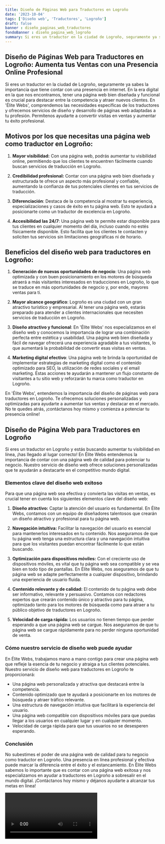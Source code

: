 ```yaml
---
title: Diseño de Páginas Web para Traductores en Logroño
date: '2023-10-04'
tags: ['Diseño web', 'Traductores', 'Logroño']
draft: false
banner : diseño_paginas_web_traductores
fondoBanner : diseño_pagina_web_logroño
summary: Si eres un traductor en la ciudad de Logroño, seguramente ya sabes la importancia que tiene contar con una presencia en internet. En la era digital en la que nos encontramos, tener una página web bien diseñada y funcional es crucial para destacar entre la competencia y atraer nuevos clientes. En 'Élite Webs', comprendemos las necesidades específicas de los traductores y ofrecemos servicios de diseño y desarrollo de páginas web adaptadas a tu profesión. Permítenos ayudarte a convertir visitas en ventas y aumentar tu éxito profesional.
---
```


## Diseño de Páginas Web para Traductores en Logroño: Aumenta tus Ventas con una Presencia Online Profesional

Si eres un traductor en la ciudad de Logroño, seguramente ya sabes la importancia que tiene contar con una presencia en internet. En la era digital en la que nos encontramos, tener una página web bien diseñada y funcional es crucial para destacar entre la competencia y atraer nuevos clientes. En 'Élite Webs', comprendemos las necesidades específicas de los traductores y ofrecemos servicios de diseño y desarrollo de páginas web adaptadas a tu profesión. Permítenos ayudarte a convertir visitas en ventas y aumentar tu éxito profesional.

## Motivos por los que necesitas una página web como traductor en Logroño:

1. **Mayor visibilidad:** Con una página web, podrás aumentar tu visibilidad online, permitiendo que los clientes te encuentren fácilmente cuando buscan servicios de traducción en Logroño.

2. **Credibilidad profesional:** Contar con una página web bien diseñada y estructurada te ofrece un aspecto más profesional y confiable, aumentando la confianza de tus potenciales clientes en tus servicios de traducción.

3. **Diferenciación**: Destaca de la competencia al mostrar tu experiencia, especializaciones y casos de éxito en tu página web. Esto te ayudará a posicionarte como un traductor de excelencia en Logroño.

4. **Accesibilidad las 24/7**: Una página web te permite estar disponible para tus clientes en cualquier momento del día, incluso cuando no estés físicamente disponible. Esto facilita que los clientes te contacten y soliciten tus servicios sin limitaciones geográficas ni de horario.

## Beneficios del diseño web para traductores en Logroño:

1. **Generación de nuevas oportunidades de negocio**: Una página web optimizada y con buen posicionamiento en los motores de búsqueda atraerá a más visitantes interesados en traducciones en Logroño, lo que se traduce en más oportunidades de negocio y, por ende, mayores ventas para ti.

2. **Mayor alcance geográfico**: Logroño es una ciudad con un gran atractivo turístico y empresarial. Al tener una página web, estarás preparado para atender a clientes internacionales que necesiten servicios de traducción en Logroño.

3. **Diseño atractivo y funcional**: En 'Élite Webs' nos especializamos en el diseño web y conocemos la importancia de lograr una combinación perfecta entre estética y usabilidad. Una página web bien diseñada y fácil de navegar ofrecerá una experiencia agradable a tus visitantes, lo que aumentará la probabilidad de convertir esas visitas en ventas.

4. **Marketing digital efectivo**: Una página web te brinda la oportunidad de implementar estrategias de marketing digital como el contenido optimizado para SEO, la utilización de redes sociales y el email marketing. Estas acciones te ayudarán a mantener un flujo constante de visitantes a tu sitio web y reforzarán tu marca como traductor en Logroño.

En 'Élite Webs', entendemos la importancia del diseño de páginas web para traductores en Logroño. Te ofrecemos soluciones personalizadas y optimizadas para ayudarte a aumentar tus ventas y destacar en el mercado. No te quedes atrás, ¡contáctanos hoy mismo y comienza a potenciar tu presencia online!

<GifSeo />

<Cta />

## Diseño de Página Web para Traductores en Logroño

Si eres un traductor en Logroño y estás buscando aumentar tu visibilidad en línea, ¡has llegado al lugar correcto! En Élite Webs entendemos la importancia de contar con una página web de calidad para potenciar tu negocio. Nuestro servicio de diseño web ofrece soluciones personalizadas que te ayudarán a destacarte en el competitivo mundo digital.

### Elementos clave del diseño web exitoso

Para que una página web sea efectiva y convierta las visitas en ventas, es crucial tener en cuenta los siguientes elementos clave del diseño web:

1. **Diseño atractivo:** Captar la atención del usuario es fundamental. En Élite Webs, contamos con un equipo de diseñadores talentosos que crearán un diseño atractivo y profesional para tu página web.

2. **Navegación intuitiva:** Facilitar la navegación del usuario es esencial para mantenerlos interesados en tu contenido. Nos aseguramos de que tu página web tenga una estructura clara y una navegación intuitiva para que los visitantes puedan encontrar fácilmente lo que están buscando.

3. **Optimización para dispositivos móviles:** Con el creciente uso de dispositivos móviles, es vital que tu página web sea compatible y se vea bien en todo tipo de pantallas. En Élite Webs, nos aseguramos de que tu página web se adapte perfectamente a cualquier dispositivo, brindando una experiencia de usuario fluida.

4. **Contenido relevante y de calidad:** El contenido de tu página web debe ser informativo, relevante y persuasivo. Contamos con redactores expertos que crearán contenido único y atractivo para tu página, optimizado tanto para los motores de búsqueda como para atraer a tu público objetivo de traductores en Logroño.

5. **Velocidad de carga rápida:** Los usuarios no tienen tiempo que perder esperando a que una página web se cargue. Nos aseguramos de que tu página web se cargue rápidamente para no perder ninguna oportunidad de venta.

### Cómo nuestro servicio de diseño web puede ayudar

En Élite Webs, trabajamos mano a mano contigo para crear una página web que refleje la esencia de tu negocio y atraiga a tus clientes potenciales. Nuestro servicio de diseño web para traductores en Logroño te proporcionará:

- Una página web personalizada y atractiva que destacará entre la competencia.
- Contenido optimizado que te ayudará a posicionarte en los motores de búsqueda y atraer tráfico relevante.
- Una estructura de navegación intuitiva que facilitará la experiencia del usuario.
- Una página web compatible con dispositivos móviles para que puedas llegar a los usuarios en cualquier lugar y en cualquier momento.
- Velocidad de carga rápida para que tus usuarios no se desesperen esperando.

### Conclusión

No subestimes el poder de una página web de calidad para tu negocio como traductor en Logroño. Una presencia en línea profesional y efectiva puede marcar la diferencia entre el éxito y el estancamiento. En Élite Webs sabemos lo importante que es contar con una página web exitosa y nos especializamos en ayudar a traductores en Logroño a sobresalir en el mundo digital. ¡Contáctanos hoy mismo y déjanos ayudarte a alcanzar tus metas en línea!

<Video />

<CtaBot job='Traductores' city='Logroño'/>

<Gmaps query='Logroño+españa+maps' />
